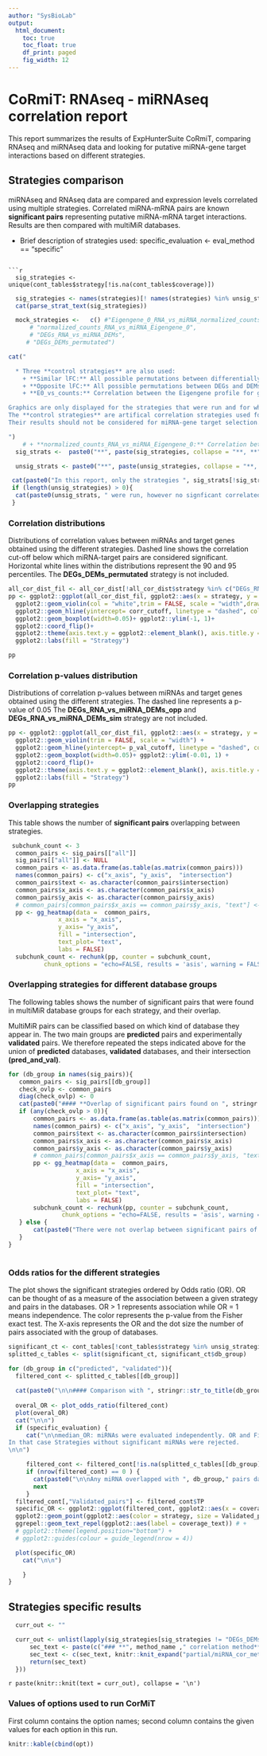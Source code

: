 ```yaml
---
author: "SysBioLab"
output:
  html_document:
    toc: true
    toc_float: true
    df_print: paged
    fig_width: 12
---
```


<style type='text/css'>
    body .main-container { 
        max-width: 90%;
    
    }

    .plot_real_size {
      overflow: scroll;
      max-height: 600px;
    }

    .plot_real_size img{
      max-width: none;
      max-height: none;
    }

    embed {
   
  }   
</style>


# **CoRmiT: RNAseq - miRNAseq correlation report**

This report summarizes the results of ExpHunterSuite CoRmiT, comparing RNAseq and miRNAseq data and looking for putative miRNA-gene target interactions based on different strategies.

## **Strategies comparison**

miRNAseq and RNAseq data are compared and expression levels correlated using multiple strategies. 
Correlated miRNA-mRNA pairs are known **significant pairs** representing putative miRNA-mRNA target interactions. 
Results are then compared with multiMiR databases.

* Brief description of strategies used: 
  specific_evaluation <- eval_method == "specific"
```

```r
  sig_strategies <- unique(cont_tables$strategy[!is.na(cont_tables$coverage)])
```

```r

  sig_strategies <- names(strategies)[! names(strategies) %in% unsig_strategies]
  cat(parse_strat_text(sig_strategies))

  mock_strategies <-   c() #"Eigengene_0_RNA_vs_miRNA_normalized_counts", 
      # "normalized_counts_RNA_vs_miRNA_Eigengene_0", 
      # "DEGs_RNA_vs_miRNA_DEMs",
     # "DEGs_DEMs_permutated")

```

```r


cat("

  * Three **control strategies** are also used:
    + **Similar lFC:** All possible permutations between differentially expressed genes (DEGs) and differentially expressed miRNAs (DEMs) with similar log2FC (Possitive control). Correlation is not performed.
    + **Opposite lFC:** All possible permutations between DEGs and DEMs with opposite log2FC (Negative control). Correlation is not performed.
    + **E0_vs_counts:** Correlation between the Eigengene profile for gene module 0 (which contains genes that could not be assigned to any other coexpression module) and miRNA normalized counts (Negative control).

Graphics are only displayed for the strategies that were run and for which significant results were found. 
The **control strategies** are artifical correlation strategies used for comparison with the real strategies in terms of performance.
Their results should not be considered for miRNA-gene target selection.

")
    # + **normalized_counts_RNA_vs_miRNA_Eigengene_0:** Correlation between gene normalized counts and the Eigengene profile for miRNA module 0, which contains miRNAs that could not be assigned to any other module.
  sig_strats <-  paste0("**", paste(sig_strategies, collapse = "**, **"), "**")

  unsig_strats <- paste0("**", paste(unsig_strategies, collapse = "**, **"), "**")

 cat(paste0("In this report, only the strategies ", sig_strats[!sig_strats %in% mock_strategies], " produced signficant results.\n\n"))
 if (length(unsig_strategies) > 0){
  cat(paste0(unsig_strats, " were run, however no signficant correlated pairs were obtained."))
 } 

```

### **Correlation distributions**

Distributions of correlation values between miRNAs and target genes obtained using the different strategies.
Dashed line shows the correlation cut-off below which miRNA-target pairs are considered significant. 
Horizontal white lines within the distributions represent the 90 and 95 percentiles. 
The **DEGs_DEMs_permutated** strategy is not included.


```r
all_cor_dist_fil <- all_cor_dist[!all_cor_dist$strategy %in% c("DEGs_RNA_vs_miRNA_DEMs_opp", "DEGs_RNA_vs_miRNA_DEMs_sim"),]
pp <- ggplot2::ggplot(all_cor_dist_fil, ggplot2::aes(x = strategy, y = correlation, fill = strategy)) +
  ggplot2::geom_violin(col = "white",trim = FALSE, scale = "width",draw_quantiles = c(0.1, 0.05)) + #ggplot2::ylim(-1.000001, min + 0.00001) +
  ggplot2::geom_hline(yintercept= corr_cutoff, linetype = "dashed", colour = "black") +
  ggplot2::geom_boxplot(width=0.05)+ ggplot2::ylim(-1, 1)+
  ggplot2::coord_flip()+
  ggplot2::theme(axis.text.y = ggplot2::element_blank(), axis.title.y = ggplot2::element_blank()) +
  ggplot2::labs(fill = "Strategy")

pp 
```

### **Correlation p-values distribution**

Distributions of correlation p-values between miRNAs and target genes obtained using the different strategies.
The dashed line represents a p-value of 0.05
The **DEGs_RNA_vs_miRNA_DEMs_opp** and **DEGs_RNA_vs_miRNA_DEMs_sim** strategy are not included.

```r

pp <- ggplot2::ggplot(all_cor_dist_fil, ggplot2::aes(x = strategy, y = pval, fill = strategy)) +
  ggplot2::geom_violin(trim = FALSE, scale = "width") + 
  ggplot2::geom_hline(yintercept= p_val_cutoff, linetype = "dashed", colour = "black") +
  ggplot2::geom_boxplot(width=0.05)+ ggplot2::ylim(-0.01, 1) +
  ggplot2::coord_flip()+
  ggplot2::theme(axis.text.y = ggplot2::element_blank(), axis.title.y = ggplot2::element_blank()) +
  ggplot2::labs(fill = "Strategy")
pp

```

### **Overlapping strategies**

This table shows the number of **significant pairs** overlapping between strategies.

```r
 subchunk_count <- 3
  common_pairs <- sig_pairs[["all"]]
  sig_pairs[["all"]] <- NULL
  common_pairs <- as.data.frame(as.table(as.matrix(common_pairs)))
  names(common_pairs) <- c("x_axis", "y_axis",  "intersection")
  common_pairs$text <- as.character(common_pairs$intersection)
  common_pairs$x_axis <- as.character(common_pairs$x_axis)
  common_pairs$y_axis <- as.character(common_pairs$y_axis)
  # common_pairs[common_pairs$x_axis == common_pairs$y_axis, "text"] <- "-"
  pp <- gg_heatmap(data =  common_pairs, 
              x_axis = "x_axis",
              y_axis= "y_axis",
              fill = "intersection",
              text_plot= "text", 
              labs = FALSE)
  subchunk_count <- rechunk(pp, counter = subchunk_count, 
          chunk_options = "echo=FALSE, results = 'asis', warning = FALSE, message = FALSE")

```

### **Overlapping strategies for different database groups**

The following tables shows the number of significant pairs that were found in multiMiR database groups for each strategy, and their overlap.

MultiMiR pairs can be classified based on which kind of database they appear in. The two main groups are **predicted** pairs and experimentally **validated** pairs.
We therefore repeated the steps indicated above for the union of **predicted** databases, **validated** databases, and their intersection **(pred_and_val)**.


```r

for (db_group in names(sig_pairs)){
   common_pairs <- sig_pairs[[db_group]]
   check_ovlp <- common_pairs
   diag(check_ovlp) <- 0
   cat(paste0("#### **Overlap of significant pairs found on ", stringr::str_to_title(db_group), " databases**\n\n"))
   if (any(check_ovlp > 0)){
       common_pairs <- as.data.frame(as.table(as.matrix(common_pairs)))
       names(common_pairs) <- c("x_axis", "y_axis",  "intersection")
       common_pairs$text <- as.character(common_pairs$intersection)
       common_pairs$x_axis <- as.character(common_pairs$x_axis)
       common_pairs$y_axis <- as.character(common_pairs$y_axis)
       # common_pairs[common_pairs$x_axis == common_pairs$y_axis, "text"] <- "-"
       pp <- gg_heatmap(data =  common_pairs, 
                   x_axis = "x_axis",
                   y_axis= "y_axis",
                   fill = "intersection",
                   text_plot= "text", 
                   labs = FALSE)
       subchunk_count <- rechunk(pp, counter = subchunk_count, 
               chunk_options = "echo=FALSE, results = 'asis', warning = FALSE, message = FALSE")
   } else {
       cat(paste0("There were not overlap between significant pairs of strategies for ", db_group, " databases.\n\n"))
   }
}
   
```

### **Odds ratios for the different strategies**

The plot shows the significant strategies ordered by Odds ratio (OR). 
OR can be thought of as a measure of the association between a given strategy and pairs in the databases. 
OR > 1 represents association while OR = 1 means independence.
The color represents the p-value from the Fisher exact test.
The X-axis represents the OR and the dot size the number of pairs associated with the group of databases.

```r

significant_ct <- cont_tables[!cont_tables$strategy %in% unsig_strategies,]
splitted_c_tables <- split(significant_ct, significant_ct$db_group)

for (db_group in c("predicted", "validated")){
  filtered_cont <- splitted_c_tables[[db_group]]  
  
  cat(paste0("\n\n#### Comparison with ", stringr::str_to_title(db_group), " pairs\n\n"))
  
  overal_OR <- plot_odds_ratio(filtered_cont)
  plot(overal_OR)
  cat("\n\n")
  if (specific_evaluation) {
     cat("\n\nmedian_OR: miRNAs were evaluated independently. OR and Fisher exact test P value was computed for every miRNA and here is represented the median of the OR for miRNA with a P value lower than 0.05.
In that case Strategies without significant miRNAs were rejected.
\n\n")

     filtered_cont <- filtered_cont[!is.na(splitted_c_tables[[db_group]]$median_OR),]
     if (nrow(filtered_cont) == 0 ) {
       cat(paste0("\n\nAny miRNA overlapped with ", db_group," pairs databases. Plotting general stats.\n\n"))
       next 
     }
  filtered_cont[,"Validated_pairs"] <- filtered_cont$TP
  specific_OR <- ggplot2::ggplot(filtered_cont, ggplot2::aes(x = coverage, y = median_OR)) +
  ggplot2::geom_point(ggplot2::aes(color = strategy, size = Validated_pairs), alpha = 0.3) + 
  ggrepel::geom_text_repel(ggplot2::aes(label = coverage_text)) # +
  # ggplot2::theme(legend.position="bottom") +
  # ggplot2::guides(colour = guide_legend(nrow = 4))

  plot(specific_OR)
    cat("\n\n")

    }
}
```


## **Strategies specific results**

```r
  curr_out <- ""

  curr_out <- unlist(lapply(sig_strategies[sig_strategies != "DEGs_DEMs_permutated"] ,function(method_name){
      sec_text <- paste(c("### **", method_name ," correlation method**\n"),collapse="") # Header
      sec_text <- c(sec_text, knitr::knit_expand("partial/miRNA_cor_methods.Rmd")) # Body
      return(sec_text)
  }))    

``` 
`r paste(knitr::knit(text = curr_out), collapse = '\n')`





### **Values of options used to run CorMiT**
First column contains the option names; second column contains the given values for each option in this run.
```r
knitr::kable(cbind(opt))
```




